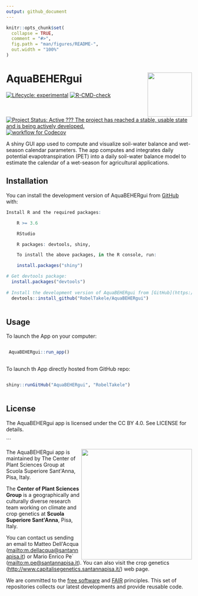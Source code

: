 ```yaml
---
output: github_document
---
```


<!-- README.md is generated from README.Rmd. Please edit that file -->

```r
knitr::opts_chunk$set(
  collapse = TRUE,
  comment = "#>",
  fig.path = "man/figures/README-",
  out.width = "100%"
)
```

# AquaBEHERgui <img src="man/figures/AquaBEHER.png" align="right" height=120/>

<!-- badges: start -->
[![Lifecycle: experimental](https://img.shields.io/badge/lifecycle-experimental-orange.svg)](https://lifecycle.r-lib.org/articles/stages.html#experimental)
[![R-CMD-check](https://github.com/RobelTakele/AquaBEHERgui/actions/workflows/R-CMD-check.yaml/badge.svg)](https://github.com/RobelTakele/AquaBEHERgui/actions/workflows/R-CMD-check.yaml)
[![Project Status: Active ??? The project has reached a stable, usable state and is being actively developed.](https://www.repostatus.org/badges/latest/active.svg)](https://www.repostatus.org/#active)
[![workflow for Codecov](https://github.com/RobelTakele/AquaBEHERgui/actions/workflows/Codecov.yml/badge.svg?branch=master)](https://github.com/RobelTakele/AquaBEHERgui/actions/workflows/Codecov.yml)
<!-- badges: end -->

A shiny GUI app used to compute and visualize soil-water balance 
and wet-season calendar parameters. The app computes and integrates daily
potential evapotranspiration (PET) into a daily soil-water balance model
to estimate the calendar of a wet-season for agricultural applications.

## Installation

You can install the development version of AquaBEHERgui from
[GitHub](https://github.com/) with:

``` r
Install R and the required packages:

    R >= 3.6

    RStudio

    R packages: devtools, shiny, 

    To install the above packages, in the R console, run:

    install.packages("shiny")

# Get devtools package:
  install.packages("devtools")
  
# Install the development version of AquaBEHERgui from [GitHub](https://github.com/RobelTakele/AquaBEHERgui):
  devtools::install_github("RobelTakele/AquaBEHERgui")
  
```
  
## Usage

To launch the App on your computer:

``` r

 AquaBEHERgui::run_app()
 
```
To launch th App directly hosted from GitHub repo:


``` r

shiny::runGitHub("AquaBEHERgui", "RobelTakele")
 
```

## License

The AquaBEHERgui app is licensed under the CC BY 4.0. See LICENSE for
details.

\`\`\`

<img align="right" width="300" src="http://www.capitalisegenetics.santannapisa.it/sites/default/files/u65/Logo%20plant%20sciences.png">

The AquaBEHERgui app is maintained by The Center of Plant Sciences Group
at Scuola Superiore Sant\'Anna, Pisa, Italy.

The **Center of Plant Sciences Group** is a geographically and
culturally diverse research team working on climate and crop genetics at
**Scuola Superiore Sant\'Anna**, Pisa, Italy.

You can contact us sending an email to Matteo Dell\'Acqua
(<a href="mailto:m.dellacqua@santannapisa.it"
class="uri">mailto:m.dellacqua@santannapisa.it</a>) or Mario Enrico Pe\`
(<a href="mailto:m.pe@santannapisa.it"
class="uri">mailto:m.pe@santannapisa.it</a>). You can also visit the
crop genetics (<http://www.capitalisegenetics.santannapisa.it/>) web
page.

We are committed to the [free
software](https://www.fsf.org/about/what-is-free-software) and
[FAIR](https://www.go-fair.org/fair-principles/) principles. This set of
repositories collects our latest developments and provide reusable code.
